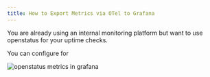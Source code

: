 ```yaml
---
title: How to Export Metrics via OTel to Grafana
---
```




You are already using an internal monitoring platform but want to use openstatus for your uptime checks.

You can configure for


  <Image
    src={grafana}
    alt="openstatus metrics in grafana"
  />

